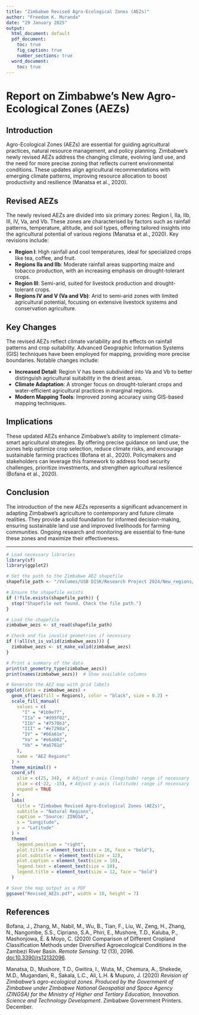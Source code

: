 ```yaml
---
title: "Zimbabwe Revised Agro-Ecological Zones (AEZs)"
author: "Freedom K. Muranda"
date: "29 January 2025"
output:
  html_document: default
  pdf_document:
    toc: true
    fig_caption: true
    number_sections: true
  word_document:
    toc: true
---
```


# Report on Zimbabwe’s New Agro-Ecological Zones (AEZs)

## Introduction

Agro-Ecological Zones (AEZs) are essential for guiding agricultural practices, natural resource management, and policy planning. Zimbabwe’s newly revised AEZs address the changing climate, evolving land use, and the need for more precise zoning that reflects current environmental conditions. These updates align agricultural recommendations with emerging climate patterns, improving resource allocation to boost productivity and resilience (Manatsa et al., 2020).

## Revised AEZs

The newly revised AEZs are divided into six primary zones: Region I, IIa, IIb, III, IV, Va, and Vb. These zones are characterised by factors such as rainfall patterns, temperature, altitude, and soil types, offering tailored insights into the agricultural potential of various regions (Manatsa et al., 2020). Key revisions include:

-   **Region I**: High rainfall and cool temperatures, ideal for specialized crops like tea, coffee, and fruit.
-   **Regions IIa and IIb**: Moderate rainfall areas supporting maize and tobacco production, with an increasing emphasis on drought-tolerant crops.
-   **Region III**: Semi-arid, suited for livestock production and drought-tolerant crops.
-   **Regions IV and V (Va and Vb)**: Arid to semi-arid zones with limited agricultural potential, focusing on extensive livestock systems and conservation agriculture.

## Key Changes

The revised AEZs reflect climate variability and its effects on rainfall patterns and crop suitability. Advanced Geographic Information Systems (GIS) techniques have been employed for mapping, providing more precise boundaries. Notable changes include:

-   **Increased Detail**: Region V has been subdivided into Va and Vb to better distinguish agricultural suitability in the driest areas.
-   **Climate Adaptation**: A stronger focus on drought-tolerant crops and water-efficient agricultural practices in marginal regions.
-   **Modern Mapping Tools**: Improved zoning accuracy using GIS-based mapping techniques.

## Implications

These updated AEZs enhance Zimbabwe’s ability to implement climate-smart agricultural strategies. By offering precise guidance on land use, the zones help optimize crop selection, reduce climate risks, and encourage sustainable farming practices (Bofana et al., 2020). Policymakers and stakeholders can leverage this framework to address food security challenges, prioritize investments, and strengthen agricultural resilience (Bofana et al., 2020).

## Conclusion

The introduction of the new AEZs represents a significant advancement in adapting Zimbabwe’s agriculture to contemporary and future climate realities. They provide a solid foundation for informed decision-making, ensuring sustainable land use and improved livelihoods for farming communities. Ongoing research and monitoring are essential to fine-tune these zones and maximize their effectiveness.

------------------------------------------------------------------------

```r
# Load necessary libraries
library(sf)
library(ggplot2)

# Set the path to the Zimbabwe AEZ shapefile
shapefile_path <- "/Volumes/USB DISK/Research Project 2024/New_regions/Zim_regions.shp"

# Ensure the shapefile exists
if (!file.exists(shapefile_path)) {
  stop("Shapefile not found. Check the file path.")
}

# Load the shapefile
zimbabwe_aezs <- st_read(shapefile_path)

# Check and fix invalid geometries if necessary
if (!all(st_is_valid(zimbabwe_aezs))) {
  zimbabwe_aezs <- st_make_valid(zimbabwe_aezs)
}

# Print a summary of the data
print(st_geometry_type(zimbabwe_aezs))
print(names(zimbabwe_aezs))  # Show available columns

# Generate the AEZ map with grid labels
ggplot(data = zimbabwe_aezs) +
  geom_sf(aes(fill = Regions), color = "black", size = 0.2) +
  scale_fill_manual(
    values = c(
      "I" = "#1b9e77",
      "IIa" = "#d95f02",
      "IIb" = "#7570b3",
      "III" = "#e7298a",
      "IV" = "#66a61e",
      "Va" = "#e6ab02",
      "Vb" = "#a6761d"
    ),
    name = "AEZ Regions"
  ) +
  theme_minimal() +
  coord_sf(
    xlim = c(25, 34),  # Adjust x-axis (longitude) range if necessary
    ylim = c(-22, -15), # Adjust y-axis (latitude) range if necessary
    expand = TRUE
  ) +
  labs(
    title = "Zimbabwe Revised Agro-Ecological Zones (AEZs)",
    subtitle = "Natural Regions",
    caption = "Source: ZINGSA",
    x = "Longitude",
    y = "Latitude"
  ) +
  theme(
    legend.position = "right",
    plot.title = element_text(size = 16, face = "bold"),
    plot.subtitle = element_text(size = 12),
    plot.caption = element_text(size = 10),
    legend.text = element_text(size = 10),
    legend.title = element_text(size = 12, face = "bold")
  )

# Save the map output as a PDF
ggsave("Revised_AEZs.pdf", width = 10, height = 7)
```

## References

Bofana, J., Zhang, M., Nabil, M., Wu, B., Tian, F., Liu, W., Zeng, H., Zhang, N., Nangombe, S.S., Cipriano, S.A., Phiri, E., Mushore, T.D., Kaluba, P., Mashonjowa, E. & Moyo, C. (2020) Comparison of Different Cropland Classification Methods under Diversified Agroecological Conditions in the Zambezi River Basin. *Remote Sensing*. 12 (13), 2096. <doi:10.3390/rs12132096>.

Manatsa, D., Mushore, T.D., Gwitira, I., Wuta, M., Chemura, A., Shekede, M.D., Mugandani, R., Sakala, L.C., Ali, L.H. & Mupuro, J. (2020) *Revision of Zimbabwe’s agro-ecological zones. Produced by the Government of Zimbabwe under Zimbabwe National Geospatial and Space Agency (ZINGSA) for the Ministry of Higher and Tertiary Education, Innovation. Science and Technology Development*. Zimbabwe Government Printers. December.
